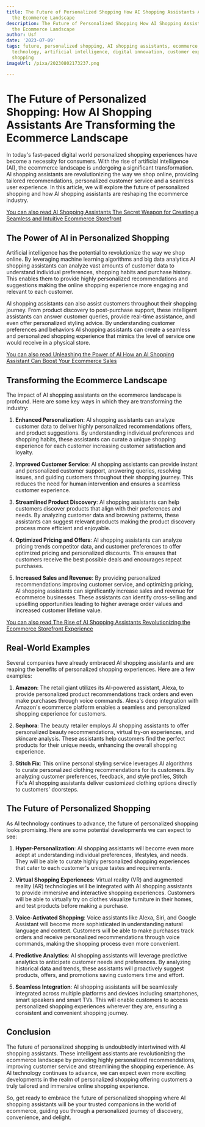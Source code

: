 ```yaml
---
title: The Future of Personalized Shopping How AI Shopping Assistants Are Transforming
  the Ecommerce Landscape
description: The Future of Personalized Shopping How AI Shopping Assistants Are Transforming
  the Ecommerce Landscape
author: Usf
date: '2023-07-09'
tags: future, personalized shopping, AI shopping assistants, ecommerce, transformation,
  technology, artificial intelligence, digital innovation, customer experience, online
  shopping
imageUrl: /pixa/20230802173237.png

---
```

# The Future of Personalized Shopping: How AI Shopping Assistants Are Transforming  the  Ecommerce Landscape

In today's fast-paced digital world personalized shopping experiences have become a necessity for consumers. With the rise of artificial intelligence  (AI), the ecommerce landscape is undergoing a  significant transformation. AI shopping assistants are revolutionizing the way we shop online, providing tailored recommendations, personalized customer  service and a seamless user experience. In this article, we will explore the future of personalized  shopping and how AI shopping assistants are reshaping the ecommerce industry.

[You  can also read AI Shopping  Assistants The Secret Weapon for Creating a Seamless  and  Intuitive Ecommerce Storefront](AI%20Shopping%20Assistants%20The%20Secret%20Weapon%20for%20Creating%20a%20Seamless%20and%20Intuitive%20Ecommerce%20Storefront)


## The Power of AI  in Personalized Shopping

Artificial  intelligence has the potential to revolutionize the way we shop online. By leveraging machine learning algorithms and big data analytics AI shopping assistants  can analyze vast amounts of customer data to understand individual  preferences, shopping  habits and purchase history. This enables them to provide highly personalized recommendations and suggestions making the  online shopping experience more engaging and relevant  to each  customer.

AI  shopping  assistants can also assist  customers throughout their shopping journey. From product discovery to post-purchase  support, these intelligent assistants can answer customer queries, provide real-time assistance, and even offer  personalized styling advice. By understanding  customer preferences and behaviors AI shopping assistants can create a seamless and personalized shopping experience that mimics the level of service one would receive in  a physical store.

[You can also read  Unleashing the  Power of  AI How an AI Shopping Assistant Can Boost  Your Ecommerce Sales](Unleashing%20the%20Power%20of%20AI%20How%20an%20AI%20Shopping%20Assistant%20Can%20Boost%20Your%20Ecommerce%20Sales)


## Transforming the Ecommerce Landscape

The impact of  AI shopping assistants on the  ecommerce landscape is  profound. Here are some key ways in which they are transforming the industry:

1. **Enhanced Personalization**: AI shopping assistants can analyze customer data to deliver highly personalized recommendations offers, and product suggestions.  By understanding individual preferences and shopping habits, these assistants can curate a unique shopping experience for each customer increasing customer satisfaction and loyalty.

2. **Improved Customer Service**: AI shopping assistants can provide instant and personalized customer support, answering queries, resolving issues, and guiding customers throughout their shopping  journey. This reduces the need for human intervention  and ensures a seamless customer experience.

3. **Streamlined Product Discovery**: AI shopping assistants can help customers discover products that align with their  preferences  and needs.  By analyzing customer data and browsing patterns, these assistants can suggest relevant products making the product discovery process more efficient and enjoyable.

4. **Optimized Pricing and Offers**: AI shopping assistants can analyze pricing trends competitor data, and  customer preferences to  offer  optimized pricing and personalized  discounts. This ensures  that  customers receive the best possible deals and encourages repeat  purchases.

5. **Increased Sales and Revenue**: By providing personalized recommendations improving customer service, and optimizing pricing, AI shopping assistants can significantly increase sales and revenue  for ecommerce businesses. These  assistants can identify cross-selling  and upselling opportunities leading  to higher average order values and increased customer lifetime value.

[You can also read The Rise of AI Shopping Assistants Revolutionizing the  Ecommerce Storefront Experience](The%20Rise%20of%20AI%20Shopping%20Assistants%20Revolutionizing%20the%20Ecommerce%20Storefront%20Experience)


## Real-World Examples

Several companies  have already embraced AI  shopping assistants and are  reaping  the benefits of personalized shopping experiences.  Here are a few examples:

1. **Amazon**: The retail giant utilizes its AI-powered assistant, Alexa, to provide personalized product recommendations track orders and even make purchases through voice commands. Alexa's deep integration with Amazon's  ecommerce platform enables  a seamless and personalized  shopping experience for customers.

2. **Sephora**: The beauty retailer employs AI shopping assistants to offer personalized beauty recommendations, virtual try-on experiences, and skincare analysis. These assistants help customers  find the perfect products for their unique needs, enhancing the overall shopping experience.

3. **Stitch Fix**: This online personal styling service leverages AI  algorithms to curate personalized clothing recommendations for its customers. By analyzing customer preferences, feedback, and style profiles, Stitch Fix's AI  shopping assistants deliver customized clothing options directly to customers' doorsteps.

## The Future of Personalized Shopping

As AI technology continues to advance, the future  of personalized shopping looks promising. Here are some potential developments we  can expect  to see:

1. **Hyper-Personalization**: AI shopping assistants will become even more adept at understanding individual preferences, lifestyles, and  needs. They will  be able to curate  highly personalized shopping experiences that cater to each  customer's unique tastes and requirements.

2. **Virtual  Shopping Experiences**: Virtual reality (VR)  and augmented reality (AR) technologies will be integrated with AI shopping  assistants to provide immersive and interactive shopping experiences. Customers will be able to virtually try on  clothes visualize furniture in their homes, and  test products before making a purchase.

3. **Voice-Activated Shopping**: Voice assistants like Alexa, Siri,  and  Google  Assistant will become more sophisticated in  understanding natural  language and context. Customers will be able to make purchases track  orders and receive  personalized recommendations through voice commands, making the shopping process even more convenient.

4. **Predictive Analytics**:  AI shopping assistants will leverage predictive analytics to anticipate customer needs  and preferences. By analyzing historical data and trends, these assistants will proactively suggest products, offers, and promotions saving customers time and effort.

5. **Seamless Integration**: AI shopping assistants will be seamlessly integrated across multiple platforms and  devices including smartphones, smart speakers and smart TVs. This will enable customers  to access personalized shopping experiences wherever they  are, ensuring a consistent and convenient shopping journey.

## Conclusion

The future of personalized shopping is undoubtedly intertwined  with AI shopping assistants. These intelligent assistants are revolutionizing the ecommerce landscape by providing highly  personalized recommendations, improving customer service and streamlining the shopping experience. As AI technology continues  to advance, we can  expect even more exciting developments  in the realm of personalized shopping offering customers a truly tailored and immersive online shopping experience.

So, get ready to embrace the future of personalized shopping where  AI shopping assistants will be your trusted companions in  the world of ecommerce, guiding you through a  personalized journey of discovery, convenience, and  delight.